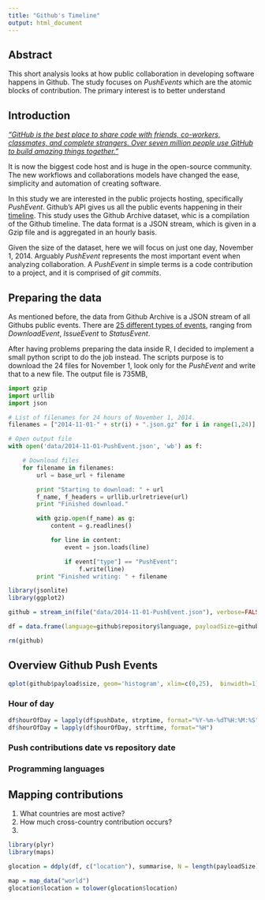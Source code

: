 ```yaml
---
title: "Github's Timeline"
output: html_document
---
```


## Abstract
This short analysis looks at how public collaboration in developing software happens in Github. The study focuses on *PushEvents* which are the atomic blocks of contribution. The primary interest is to better understand 

## Introduction

*["GitHub is the best place to share code with friends, co-workers, classmates, and complete strangers. Over seven million people use GitHub to build amazing things together."](https://github.com/about)*

It is now the biggest code host and is huge in the open-source community. The new workflows and collaborations models have changed the ease, simplicity and automation of creating software.

In this study we are interested in the public projects hosting, specifically *PushEvent*. Github's API gives us all the public events happening in their [timeline](https://developer.github.com/v3/activity/events/). This study uses the Github Archive dataset, whic is a compilation of the Github timeline. The data format is a JSON stream, which is given in a Gzip file and is aggregated in an hourly basis.

Given the size of the dataset, here we will focus on just one day, November 1, 2014. Arguably *PushEvent* represents the most important event when analyzing collaboration. A *PushEvent* in simple terms is a code contribution to a project, and it is comprised of *git commits*.

## Preparing the data
As mentioned before, the data from Github Archive is a JSON stream of all Githubs public events. There are [25 different types of events](https://developer.github.com/v3/activity/events/types/), ranging from *DownloadEvent*, *IssueEvent* to *StatusEvent*. 


After having problems preparing the data inside R, I decided to implement a small python script to do the job instead. The scripts purpose is to download the 24 files for November 1, look only for the *PushEvent* and write that to a new file. The output file is 735MB, 

```python
import gzip
import urllib
import json

# List of filenames for 24 hours of November 1, 2014.
filenames = ["2014-11-01-" + str(i) + ".json.gz" for i in range(1,24)]

# Open output file
with open('data/2014-11-01-PushEvent.json', 'wb') as f:

    # Download files
    for filename in filenames:
        url = base_url + filename

        print "Starting to download: " + url
        f_name, f_headers = urllib.urlretrieve(url)
        print "Finished download."

        with gzip.open(f_name) as g:
            content = g.readlines()

            for line in content:
                event = json.loads(line)

                if event["type"] == "PushEvent":
                    f.write(line)
        print "Finished writing: " + filename
```



```r
library(jsonlite)
library(ggplot2)

github = stream_in(file("data/2014-11-01-PushEvent.json"), verbose=FALSE)

df = data.frame(language=github$repository$language, payloadSize=github$payload$size, user=github$actor_attributes$email, location=github$actor_attributes$location, url=github$repository$url,date=github$repository$created_at, pushDate = github$created_at, forked = github$repository$forked, forks = github$repository$forks, lat=github$actor_attributes$lat, lon=github$actor_attributes$lon, country=df$actor_attributes$country)

rm(github)

```

## Overview Github Push Events
```r
qplot(github$payload$size, geom='histogram', xlim=c(0,25),  binwidth=1)
```

### Hour of day
```r
df$hourOfDay = lapply(df$pushDate, strptime, format="%Y-%m-%dT%H:%M:%S")
df$hourOfDay = lapply(df$hourOfDay, strftime, format="%H")
```

### Push contributions date vs repository date

### Programming languages

## Mapping contributions

1. What countries are most active?
2. How much cross-country contribution occurs?
3. 

```r
library(plyr)
library(maps)

glocation = ddply(df, c("location"), summarise, N = length(payloadSize), total=sum(payloadSize, na.rm=TRUE))

map = map_data("world")
glocation$location = tolower(glocation$location)
```



